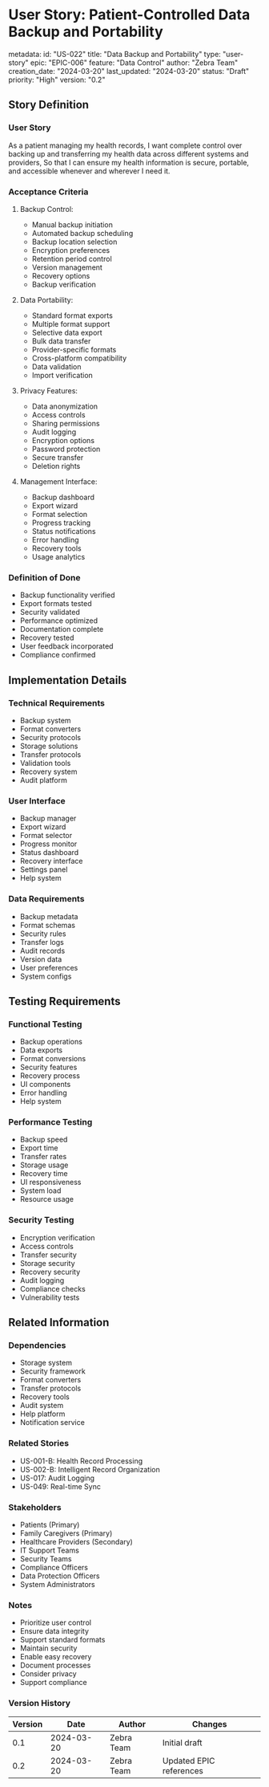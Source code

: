 # User Story: Patient-Controlled Data Backup and Portability

metadata:
  id: "US-022"
  title: "Data Backup and Portability"
  type: "user-story"
  epic: "EPIC-006"
  feature: "Data Control"
  author: "Zebra Team"
  creation_date: "2024-03-20"
  last_updated: "2024-03-20"
  status: "Draft"
  priority: "High"
  version: "0.2"

## Story Definition
### User Story
As a patient managing my health records,
I want complete control over backing up and transferring my health data across different systems and providers,
So that I can ensure my health information is secure, portable, and accessible whenever and wherever I need it.

### Acceptance Criteria
1. Backup Control:
   - Manual backup initiation
   - Automated backup scheduling
   - Backup location selection
   - Encryption preferences
   - Retention period control
   - Version management
   - Recovery options
   - Backup verification

2. Data Portability:
   - Standard format exports
   - Multiple format support
   - Selective data export
   - Bulk data transfer
   - Provider-specific formats
   - Cross-platform compatibility
   - Data validation
   - Import verification

3. Privacy Features:
   - Data anonymization
   - Access controls
   - Sharing permissions
   - Audit logging
   - Encryption options
   - Password protection
   - Secure transfer
   - Deletion rights

4. Management Interface:
   - Backup dashboard
   - Export wizard
   - Format selection
   - Progress tracking
   - Status notifications
   - Error handling
   - Recovery tools
   - Usage analytics

### Definition of Done
- Backup functionality verified
- Export formats tested
- Security validated
- Performance optimized
- Documentation complete
- Recovery tested
- User feedback incorporated
- Compliance confirmed

## Implementation Details
### Technical Requirements
- Backup system
- Format converters
- Security protocols
- Storage solutions
- Transfer protocols
- Validation tools
- Recovery system
- Audit platform

### User Interface
- Backup manager
- Export wizard
- Format selector
- Progress monitor
- Status dashboard
- Recovery interface
- Settings panel
- Help system

### Data Requirements
- Backup metadata
- Format schemas
- Security rules
- Transfer logs
- Audit records
- Version data
- User preferences
- System configs

## Testing Requirements
### Functional Testing
- Backup operations
- Data exports
- Format conversions
- Security features
- Recovery process
- UI components
- Error handling
- Help system

### Performance Testing
- Backup speed
- Export time
- Transfer rates
- Storage usage
- Recovery time
- UI responsiveness
- System load
- Resource usage

### Security Testing
- Encryption verification
- Access controls
- Transfer security
- Storage security
- Recovery security
- Audit logging
- Compliance checks
- Vulnerability tests

## Related Information
### Dependencies
- Storage system
- Security framework
- Format converters
- Transfer protocols
- Recovery tools
- Audit system
- Help platform
- Notification service

### Related Stories
- US-001-B: Health Record Processing
- US-002-B: Intelligent Record Organization
- US-017: Audit Logging
- US-049: Real-time Sync

### Stakeholders
- Patients (Primary)
- Family Caregivers (Primary)
- Healthcare Providers (Secondary)
- IT Support Teams
- Security Teams
- Compliance Officers
- Data Protection Officers
- System Administrators

### Notes
- Prioritize user control
- Ensure data integrity
- Support standard formats
- Maintain security
- Enable easy recovery
- Document processes
- Consider privacy
- Support compliance

### Version History
| Version | Date | Author | Changes |
|---------|------|--------|----------|
| 0.1 | 2024-03-20 | Zebra Team | Initial draft |
| 0.2 | 2024-03-20 | Zebra Team | Updated EPIC references | 